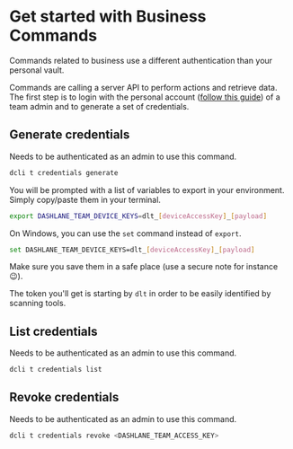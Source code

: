 
# Get started with Business Commands

Commands related to business use a different authentication than your personal vault.

Commands are calling a server API to perform actions and retrieve data. The first step is to login with the personal account ([follow this guide](/personal/authentication)) of a team admin and to generate a set of credentials.

## Generate credentials

<Callout emoji="💡">Needs to be authenticated as an admin to use this command.</Callout>

```sh copy
dcli t credentials generate
```

You will be prompted with a list of variables to export in your environment. Simply copy/paste them in your terminal.

```sh copy
export DASHLANE_TEAM_DEVICE_KEYS=dlt_[deviceAccessKey]_[payload]
```

On Windows, you can use the `set` command instead of `export`.

```sh copy
set DASHLANE_TEAM_DEVICE_KEYS=dlt_[deviceAccessKey]_[payload]
```

Make sure you save them in a safe place (use a secure note for instance 😉).

<Callout emoji="ℹ️">The token you'll get is starting by `dlt` in order to be easily identified by scanning tools.</Callout>

## List credentials

<Callout emoji="💡">Needs to be authenticated as an admin to use this command.</Callout>

```sh copy
dcli t credentials list
```

## Revoke credentials

<Callout emoji="💡">Needs to be authenticated as an admin to use this command.</Callout>

```sh copy
dcli t credentials revoke <DASHLANE_TEAM_ACCESS_KEY>
```

